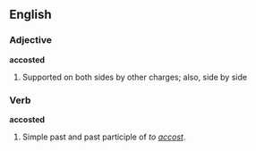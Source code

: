 ==English==

===Adjective===
'''accosted'''
# {{heraldry}} Supported on both sides by other charges; also, side by side

===Verb===
'''accosted'''
# Simple past and past participle of ''to [[accost]]''.
